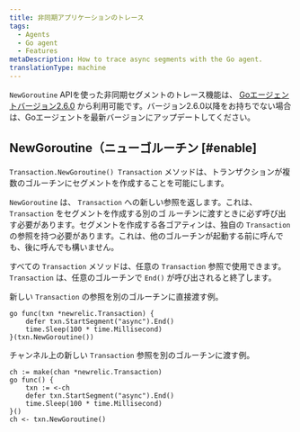 ```yaml
---
title: 非同期アプリケーションのトレース
tags:
  - Agents
  - Go agent
  - Features
metaDescription: How to trace async segments with the Go agent.
translationType: machine
---
```


`NewGoroutine` APIを使った非同期セグメントのトレース機能は、 [Goエージェントバージョン2.6.0](/docs/release-notes/agent-release-notes/go-release-notes) から利用可能です。バージョン2.6.0以降をお持ちでない場合は、Goエージェントを最新バージョンにアップデートしてください。

## NewGoroutine（ニューゴルーチン [#enable]

`Transaction.NewGoroutine() Transaction` メソッドは、トランザクションが複数のゴルーチンにセグメントを作成することを可能にします。

`NewGoroutine` は、 `Transaction` への新しい参照を返します。これは、 `Transaction` をセグメントを作成する別のゴ ルーチンに渡すときに必ず呼び出す必要があります。セグメントを作成する各ゴアティンは、独自の `Transaction` の参照を持つ必要があります。これは、他のゴルーチンが起動する前に呼んでも、後に呼んでも構いません。

すべての `Transaction` メソッドは、任意の `Transaction` 参照で使用できます。 `Transaction` は、任意のゴルーチンで `End()` が呼び出されると終了します。

新しい `Transaction` の参照を別のゴルーチンに直接渡す例。

```
go func(txn *newrelic.Transaction) {
    defer txn.StartSegment("async").End()
    time.Sleep(100 * time.Millisecond)
}(txn.NewGoroutine())
```

チャンネル上の新しい `Transaction` 参照を別のゴルーチンに渡す例。

```
ch := make(chan *newrelic.Transaction)
go func() {
    txn := <-ch
    defer txn.StartSegment("async").End()
    time.Sleep(100 * time.Millisecond)
}()
ch <- txn.NewGoroutine()
```
